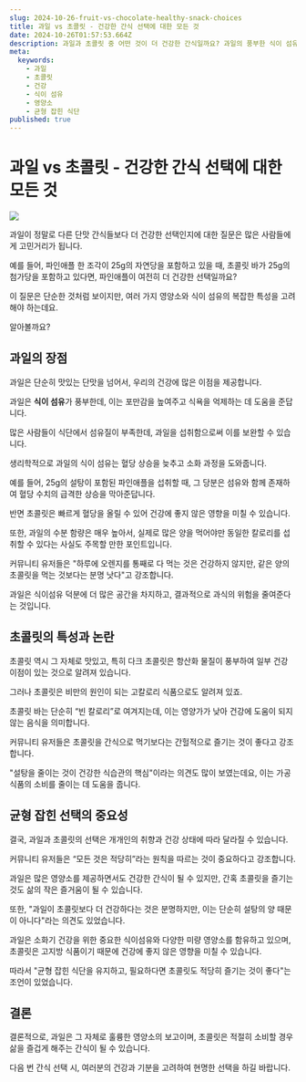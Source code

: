 ```yaml
---
slug: 2024-10-26-fruit-vs-chocolate-healthy-snack-choices
title: 과일 vs 초콜릿 - 건강한 간식 선택에 대한 모든 것
date: 2024-10-26T01:57:53.664Z
description: 과일과 초콜릿 중 어떤 것이 더 건강한 간식일까요? 과일의 풍부한 식이 섬유와 영양소, 초콜릿의 특성과 논란을 알아보고 균형 잡힌 식단을 유지하는 방법을 알아보세요.
meta:
  keywords:
    - 과일
    - 초콜릿
    - 건강
    - 식이 섬유
    - 영양소
    - 균형 잡힌 식단
published: true
---
```


# 과일 vs 초콜릿 - 건강한 간식 선택에 대한 모든 것

![](https://blogger.googleusercontent.com/img/a/AVvXsEj2xIUah55AvCTqOqISY938gWEWgpa8nNUdEhqzfmktUjisDiyk-JItQ5R861viuhElAKepJHSRkzwrNxQ5livAXMBURcOSZp0coPEfiEjGjf-em5pnsSme37lKTg7HdTMtVBlk07sP4Z6-gQoiM71dOAG0baC-yDufdn_BOBk5uLsu5mELHXJSzMHHp68)

과일이 정말로 다른 단맛 간식들보다 더 건강한 선택인지에 대한 질문은 많은 사람들에게 고민거리가 됩니다.

예를 들어, 파인애플 한 조각이 25g의 자연당을 포함하고 있을 때, 초콜릿 바가 25g의 첨가당을 포함하고 있다면, 파인애플이 여전히 더 건강한 선택일까요?

이 질문은 단순한 것처럼 보이지만, 여러 가지 영양소와 식이 섬유의 복잡한 특성을 고려해야 하는데요.

알아볼까요?

## 과일의 장점

과일은 단순히 맛있는 단맛을 넘어서, 우리의 건강에 많은 이점을 제공합니다.

과일은 **식이 섬유**가 풍부한데, 이는 포만감을 높여주고 식욕을 억제하는 데 도움을 준답니다.

많은 사람들이 식단에서 섬유질이 부족한데, 과일을 섭취함으로써 이를 보완할 수 있습니다.

생리학적으로 과일의 식이 섬유는 혈당 상승을 늦추고 소화 과정을 도와줍니다.

예를 들어, 25g의 설탕이 포함된 파인애플을 섭취할 때, 그 당분은 섬유와 함께 존재하여 혈당 수치의 급격한 상승을 막아준답니다.

반면 초콜릿은 빠르게 혈당을 올릴 수 있어 건강에 좋지 않은 영향을 미칠 수 있습니다.

또한, 과일의 수분 함량은 매우 높아서, 실제로 많은 양을 먹어야만 동일한 칼로리를 섭취할 수 있다는 사실도 주목할 만한 포인트입니다.

커뮤니티 유저들은 "하루에 오렌지를 통째로 다 먹는 것은 건강하지 않지만, 같은 양의 초콜릿을 먹는 것보다는 분명 낫다"고 강조합니다.

과일은 식이섬유 덕분에 더 많은 공간을 차지하고, 결과적으로 과식의 위험을 줄여준다는 것입니다.

## 초콜릿의 특성과 논란

초콜릿 역시 그 자체로 맛있고, 특히 다크 초콜릿은 항산화 물질이 풍부하여 일부 건강 이점이 있는 것으로 알려져 있습니다.

그러나 초콜릿은 비만의 원인이 되는 고칼로리 식품으로도 알려져 있죠.

초콜릿 바는 단순히 “빈 칼로리”로 여겨지는데, 이는 영양가가 낮아 건강에 도움이 되지 않는 음식을 의미합니다.

커뮤니티 유저들은 초콜릿을 간식으로 먹기보다는 간헐적으로 즐기는 것이 좋다고 강조합니다.

"설탕을 줄이는 것이 건강한 식습관의 핵심"이라는 의견도 많이 보였는데요, 이는 가공식품의 소비를 줄이는 데 도움을 줍니다.

## 균형 잡힌 선택의 중요성

결국, 과일과 초콜릿의 선택은 개개인의 취향과 건강 상태에 따라 달라질 수 있습니다.

커뮤니티 유저들은 “모든 것은 적당히”라는 원칙을 따르는 것이 중요하다고 강조합니다.

과일은 많은 영양소를 제공하면서도 건강한 간식이 될 수 있지만, 간혹 초콜릿을 즐기는 것도 삶의 작은 즐거움이 될 수 있습니다.

또한, "과일이 초콜릿보다 더 건강하다는 것은 분명하지만, 이는 단순히 설탕의 양 때문이 아니다"라는 의견도 있었습니다.

과일은 소화기 건강을 위한 중요한 식이섬유와 다양한 미량 영양소를 함유하고 있으며, 초콜릿은 고지방 식품이기 때문에 건강에 좋지 않은 영향을 미칠 수 있습니다.

따라서 "균형 잡힌 식단을 유지하고, 필요하다면 초콜릿도 적당히 즐기는 것이 좋다"는 조언이 있었습니다.

## 결론

결론적으로, 과일은 그 자체로 훌륭한 영양소의 보고이며, 초콜릿은 적절히 소비할 경우 삶을 즐겁게 해주는 간식이 될 수 있습니다.

다음 번 간식 선택 시, 여러분의 건강과 기분을 고려하여 현명한 선택을 하길 바랍니다.

